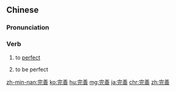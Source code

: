 ==Chinese==
{{zh-forms}}

===Pronunciation===
{{zh-pron
|m=wánshàn
|c=jyun4 sin6
|h=pfs=vàn-san
|mn=oân-siān
|ma=Zh-wánshàn.ogg
|cat=v
}}

===Verb===
{{zh-verb}}

# {{lb|zh|transitive}} to [[perfect]]
# {{lb|zh|intransitive}} to be perfect

{{zh-cat|Intermediate}}

[[zh-min-nan:完善]]
[[ko:完善]]
[[hu:完善]]
[[mg:完善]]
[[ja:完善]]
[[chr:完善]]
[[zh:完善]]
